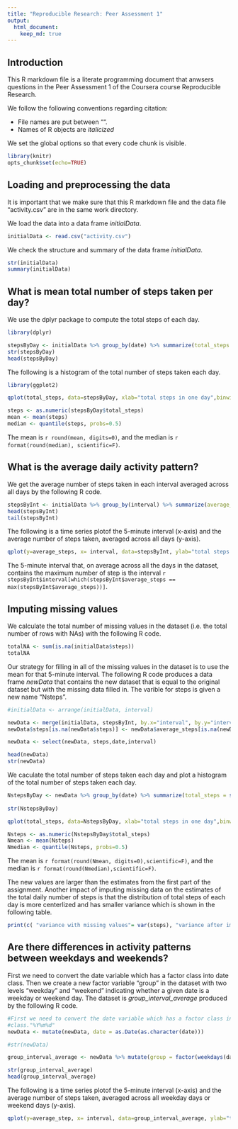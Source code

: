```yaml
---
title: "Reproducible Research: Peer Assessment 1"
output: 
  html_document:
    keep_md: true
---
```


## Introduction
This R markdown file is a literate programming document that anwsers questions 
in the Peer Assessment 1 of the Coursera course Reproducible Research. 

We follow the following conventions regarding citation:

* File names are put between "".
* Names of R objects are *italicized*

We set the global options so that every code chunk is visible.
```r
library(knitr)
opts_chunk$set(echo=TRUE)
```

## Loading and preprocessing the data
It is important that we make sure that this R markdown file and the data file "activity.csv" are in the same work directory.

We load the data into a data frame *initialData*. 
```r
initialData <- read.csv("activity.csv")
```

We check the structure and summary of the data frame *initialData*.
```r
str(initialData)
summary(initialData)
```

## What is mean total number of steps taken per day?

We use the dplyr package to compute the total steps of each day.
```r
library(dplyr)

stepsByDay <- initialData %>% group_by(date) %>% summarize(total_steps = sum(steps, na.rm =T))
str(stepsByDay)
head(stepsByDay)

```

The following is a histogram of the total number of steps taken each day.
```r
library(ggplot2)

qplot(total_steps, data=stepsByDay, xlab="total steps in one day",binwidth = 1000)

```

```r
steps <- as.numeric(stepsByDay$total_steps)
mean <- mean(steps)
median <- quantile(steps, probs=0.5)
```

The mean is `r round(mean, digits=0)`, and the median is `r format(round(median), scientific=F)`.


## What is the average daily activity pattern?

We get the average number of steps taken in each interval averaged across all 
days by the following R code.
```r
stepsByInt <- initialData %>% group_by(interval) %>% summarize(average_steps = mean(steps, na.rm =T))
head(stepsByInt)
tail(stepsByInt)
```

The following is a time series plotof the 5-minute interval (x-axis) and the average number of steps taken, averaged across all days (y-axis).

```r

qplot(y=average_steps, x= interval, data=stepsByInt, ylab="total steps in 5 minutes",xlab="5 minute intervals", geom="line")

```

The 5-minute interval that, on average across all the days in the dataset, contains the maximum number of step is the interval `r stepsByInt$interval[which(stepsByInt$average_steps == max(stepsByInt$average_steps))]`.



## Imputing missing values
We calculate the total number of missing values in the dataset (i.e. the total number of rows with NAs) with the following R code.

```r
totalNA <- sum(is.na(initialData$steps))
totalNA
```

Our strategy for filling in all of the missing values in the dataset is to use the mean for that 5-minute interval. The following R code produces a data frame *newData* that contains the new dataset that is equal to the original dataset but with the missing data filled in. The varible for steps is given a new name "Nsteps".

```r
#initialData <- arrange(initialData, interval)

newData <- merge(initialData, stepsByInt, by.x="interval", by.y="interval", all = T) 
newData$steps[is.na(newData$steps)] <- newData$average_steps[is.na(newData$steps)]

newData <- select(newData, steps,date,interval)

head(newData)
str(newData)
```


We caculate the total number of steps taken each day and plot a histogram of the total number of steps taken each day.

```r

NstepsByDay <- newData %>% group_by(date) %>% summarize(total_steps = sum(steps))
 
str(NstepsByDay)

qplot(total_steps, data=NstepsByDay, xlab="total steps in one day",binwidth = 1000)

```

```r
Nsteps <- as.numeric(NstepsByDay$total_steps)
Nmean <- mean(Nsteps)
Nmedian <- quantile(Nsteps, probs=0.5)
```
The mean is `r format(round(Nmean, digits=0),scientific=F)`, and the median is `r format(round(Nmedian),scientific=F)`.

The new values are larger than the estimates from the first part of the assignment. Another impact of imputing missing data on the estimates of the total daily number of steps is that the distribution of total steps of each day is more centerlized and has smaller variance which is shown in the following table.

```r
print(c( "variance with missing values"= var(steps), "variance after imputing missing values"=var(Nsteps)))
```


## Are there differences in activity patterns between weekdays and weekends?
First we need to convert the date variable which has a factor class into date
class. Then we create a new factor variable "group" in the dataset with two levels "weekday" and "weekend" indicating whether a given date is a weekday or weekend day. The dataset is *group_interval_average* produced by the following R code. 

```r
#First we need to convert the date variable which has a factor class into date
#class."%Y%m%d"
newData <- mutate(newData, date = as.Date(as.character(date)))

#str(newData)

group_interval_average <- newData %>% mutate(group = factor(weekdays(date) %in% c("Saturday","Sunday"),labels=c("weekday","weekend"))) %>% group_by(group, interval) %>% summarize(average_step = mean(steps))

str(group_interval_average)
head(group_interval_average)
```

The following is a time series plotof the 5-minute interval (x-axis) and the average number of steps taken, averaged across all weekday days or weekend days (y-axis).

```r

qplot(y=average_step, x= interval, data=group_interval_average, ylab="total steps in 5 minutes",xlab="5 minute intervals",color=group, geom="line", facets=group ~.)

```

